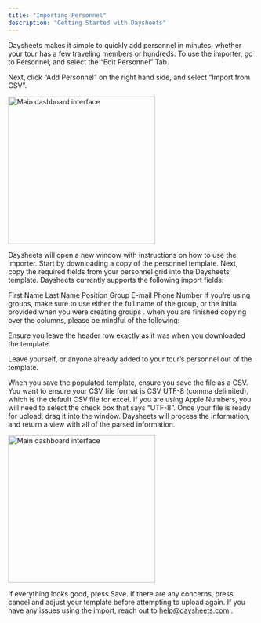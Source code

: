 ```yaml
---
title: "Importing Personnel"
description: "Getting Started with Daysheets"
---
```


Daysheets makes it simple to quickly add personnel in minutes, whether your tour has a few traveling members or hundreds. To use the importer, go to Personnel, and select the “Edit Personnel” Tab.

Next, click “Add Personnel” on the right hand side, and select “Import from CSV”.

<img
  src="/images/personnel-travel-profile/importing-personnel/import.png"
  alt="Main dashboard interface"
  height="300"
  className="rounded-lg"
/>

Daysheets will open a new window with instructions on how to use the importer. Start by downloading a copy of the personnel template. Next, copy the required fields from your personnel grid into the Daysheets template. Daysheets currently supports the following import fields:

First Name
Last Name
Position
Group
E-mail
Phone Number
If you’re using groups, make sure to use either the full name of the group, or the initial provided when you were creating groups . when you are finished copying over the columns, please be mindful of the following:

Ensure you leave the header row exactly as it was when you downloaded the template.

Leave yourself, or anyone already added to your tour’s personnel out of the template.

When you save the populated template, ensure you save the file as a CSV.
You want to ensure your CSV file format is CSV UTF-8 (comma delimited), which is the default CSV file for excel. If you are using Apple Numbers, you will need to select the check box that says “UTF-8”.
Once your file is ready for upload, drag it into the window. Daysheets will process the information, and return a view with all of the parsed information.

<img
  src="/images/personnel-travel-profile/importing-personnel/review-import.png"
  alt="Main dashboard interface"
  height="300"
  className="rounded-lg"
/>

If everything looks good, press Save. If there are any concerns, press cancel and adjust your template before attempting to upload again. If you have any issues using the import, reach out to help@daysheets.com .
